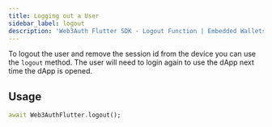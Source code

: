 ```yaml
---
title: Logging out a User
sidebar_label: logout
description: 'Web3Auth Flutter SDK - Logout Function | Embedded Wallets'
---
```


To logout the user and remove the session id from the device you can use the `logout` method. The user will need to login again to use the dApp next time the dApp is opened.

## Usage

```dart
await Web3AuthFlutter.logout();
```
